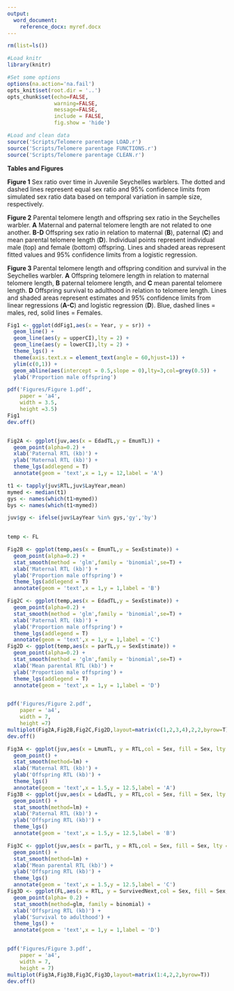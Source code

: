 ```yaml
---
output:
  word_document:
    reference_docx: myref.docx
---
```


```r

rm(list=ls())

#Load knitr
library(knitr)

#Set some options
options(na.action='na.fail')
opts_knit$set(root.dir = '..')
opts_chunk$set(echo=FALSE,
               warning=FALSE,
               message=FALSE,
               include = FALSE,
               fig.show = 'hide')

```

```r

#Load and clean data
source('Scripts/Telomere parentage LOAD.r')
source('Scripts/Telomere parentage FUNCTIONS.r')
source('Scripts/Telomere parentage CLEAN.r')


```


**Tables and Figures**

**Figure 1** Sex ratio over time in Juvenile Seychelles warblers. The dotted and dashed lines represent equal sex ratio and 95% confidence limits from simulated sex ratio data based on temporal variation in sample size, respectively. 

**Figure 2** Parental telomere length and offspring sex ratio in the Seychelles warbler. **A** Maternal and paternal telomere length are not related to one another. **B-D** Offspring sex ratio in relation to maternal (**B**), paternal (**C**) and mean parental telomere length (**D**). Individual points represent individual male (top) and female (bottom) offspring. Lines and shaded areas represent fitted values and 95% confidence limits from a logistic regression.

**Figure 3** Parental telomere length and offspring condition and survival in the Seychelles warbler.  **A** Offspring telomere length in relation to maternal telomere length, **B** paternal telomere length, and **C** mean parental telomere length. **D** Offspring survival to adulthood in relation to telomere length. Lines and shaded areas represent estimates and 95% confidence limits from linear regressions (**A-C**) and logistic regression (**D**). Blue, dashed lines = males, red, solid lines = Females.


```r
Fig1 <- ggplot(ddFig1,aes(x = Year, y = sr)) +
  geom_line() +
  geom_line(aes(y = upperCI),lty = 2) +
  geom_line(aes(y = lowerCI),lty = 2) +
  theme_lgs() +
  theme(axis.text.x = element_text(angle = 60,hjust=1)) +
  ylim(c(0,1)) +
  geom_abline(aes(intercept = 0.5,slope = 0),lty=3,col=grey(0.5)) +
  ylab('Proportion male offspring')

pdf('Figures/Figure 1.pdf',
    paper = 'a4',
    width = 3.5,
    height =3.5)
Fig1
dev.off()



```

```r


Fig2A <- ggplot(juv,aes(x = EdadTL,y = EmumTL)) +
  geom_point(alpha=0.2) +
  xlab('Paternal RTL (kb)') +
  ylab('Maternal RTL (kb)') +
  theme_lgs(addlegend = T)
  annotate(geom = 'text',x = 1,y = 12,label = 'A')

t1 <- tapply(juv$RTL,juv$LayYear,mean)
mymed <- median(t1)
gys <- names(which(t1>mymed))
bys <- names(which(t1<mymed))

juv$gy <- ifelse(juv$LayYear %in% gys,'gy','by')
  

temp <- FL

Fig2B <- ggplot(temp,aes(x = EmumTL,y = SexEstimate)) +
  geom_point(alpha=0.2) +
  stat_smooth(method = 'glm',family = 'binomial',se=T) +
  xlab('Maternal RTL (kb)') +
  ylab('Proportion male offspring') +
  theme_lgs(addlegend = T)
  annotate(geom = 'text',x = 1,y = 1,label = 'B')

Fig2C <- ggplot(temp,aes(x = EdadTL,y = SexEstimate)) +
  geom_point(alpha=0.2) +
  stat_smooth(method = 'glm',family = 'binomial',se=T) +
  xlab('Paternal RTL (kb)') +
  ylab('Proportion male offspring') +
  theme_lgs(addlegend = T)
  annotate(geom = 'text',x = 1,y = 1,label = 'C')
Fig2D <- ggplot(temp,aes(x = parTL,y = SexEstimate)) +
  geom_point(alpha=0.2) +
  stat_smooth(method = 'glm',family = 'binomial',se=T) +
  xlab('Mean parental RTL (kb)') +
  ylab('Proportion male offspring') +
  theme_lgs(addlegend = T)
  annotate(geom = 'text',x = 1,y = 1,label = 'D')


pdf('Figures/Figure 2.pdf',
    paper = 'a4',
    width = 7,
    height =7)
multiplot(Fig2A,Fig2B,Fig2C,Fig2D,layout=matrix(c(1,2,3,4),2,2,byrow=T))
dev.off()

```




```r


Fig3A <- ggplot(juv,aes(x = LmumTL, y = RTL,col = Sex, fill = Sex, lty = Sex)) +
  geom_point() +
  stat_smooth(method=lm) +
  xlab('Maternal RTL (kb)') +
  ylab('Offspring RTL (kb)') +
  theme_lgs()
  annotate(geom = 'text',x = 1.5,y = 12.5,label = 'A')
Fig3B <- ggplot(juv,aes(x = LdadTL, y = RTL,col = Sex, fill = Sex, lty = Sex)) +
  geom_point() +
  stat_smooth(method=lm) +
  xlab('Paternal RTL (kb)') +
  ylab('Offspring RTL (kb)') +
  theme_lgs()
  annotate(geom = 'text',x = 1.5,y = 12.5,label = 'B')

Fig3C <- ggplot(juv,aes(x = parTL, y = RTL,col = Sex, fill = Sex, lty = Sex)) +
  geom_point() +
  stat_smooth(method=lm) +
  xlab('Mean parental RTL (kb)') +
  ylab('Offspring RTL (kb)') +
  theme_lgs()
  annotate(geom = 'text',x = 1.5,y = 12.5,label = 'C')
Fig3D <- ggplot(FL,aes(x = RTL, y = SurvivedNext,col = Sex, fill = Sex, lty = Sex)) +
  geom_point(alpha= 0.2) +
  stat_smooth(method=glm, family = binomial) +
  xlab('Offspring RTL (kb)') +
  ylab('Survival to adulthood') +
  theme_lgs() +
  annotate(geom = 'text',x = 1,y = 1,label = 'D')


pdf('Figures/Figure 3.pdf',
    paper = 'a4',
    width = 7,
    height = 7)
multiplot(Fig3A,Fig3B,Fig3C,Fig3D,layout=matrix(1:4,2,2,byrow=T))
dev.off()
```

